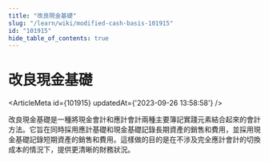 ```yaml
---
title: "改良現金基礎"
slug: "/learn/wiki/modified-cash-basis-101915"
id: "101915"
hide_table_of_contents: true
---
```



# 改良現金基礎

<ArticleMeta id={101915} updatedAt={'2023-09-26 13:58:58'} />
<div className='border-solid border-b border-t-0 my-4 border-[var(--ifm-color-gray-300)]' />

改良現金基礎是一種將現金會計和應計會計兩種主要簿記實踐元素結合起來的會計方法。它旨在同時採用應計基礎和現金基礎記錄長期資產的銷售和費用，並採用現金基礎記錄短期資產的銷售和費用。這樣做的目的是在不涉及完全應計會計的切換成本的情況下，提供更清晰的財務狀況。
